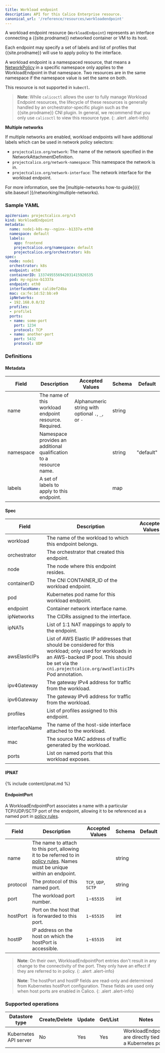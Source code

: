 ```yaml
---
title: Workload endpoint
description: API for this Calico Enterprise resource.
canonical_url: '/reference/resources/workloadendpoint'
---
```


A workload endpoint resource (`WorkloadEndpoint`) represents an interface
connecting a {{site.prodname}} networked container or VM to its host.

Each endpoint may specify a set of labels and list of profiles that {{site.prodname}} will use
to apply policy to the interface.

A workload endpoint is a namespaced resource, that means a
[NetworkPolicy]({{site.baseurl}}/reference/resources/networkpolicy)
in a specific namespace only applies to the WorkloadEndpoint in that namespace.
Two resources are in the same namespace if the namespace value is set the same
on both.

This resource is not supported in `kubectl`.

> **Note**: While `calicoctl` allows the user to fully manage Workload Endpoint resources,
> the lifecycle of these resources is generally handled by an orchestrator-specific
> plugin such as the {{site.prodname}} CNI plugin. In general, we recommend that you only
> use `calicoctl` to view this resource type.
{: .alert .alert-info}

**Multiple networks**

If multiple networks are enabled, workload endpoints will have additional labels which can be used in network policy selectors:

- `projectcalico.org/network`: The name of the network specified in the NetworkAttachmentDefinition.
- `projectcalico.org/network-namespace`: This namespace the network is in.
- `projectcalico.org/network-interface`: The network interface for the workload endpoint.

For more information, see the [multiple-networks how-to guide]({{ site.baseurl }}/networking/multiple-networks).

### Sample YAML

```yaml
apiVersion: projectcalico.org/v3
kind: WorkloadEndpoint
metadata:
  name: node1-k8s-my--nginx--b1337a-eth0
  namespace: default
  labels:
    app: frontend
    projectcalico.org/namespace: default
    projectcalico.org/orchestrator: k8s
spec:
  node: node1
  orchestrator: k8s
  endpoint: eth0
  containerID: 1337495556942031415926535
  pod: my-nginx-b1337a
  endpoint: eth0
  interfaceName: cali0ef24ba
  mac: ca:fe:1d:52:bb:e9
  ipNetworks:
  - 192.168.0.0/32
  profiles:
  - profile1
  ports:
  - name: some-port
    port: 1234
    protocol: TCP
  - name: another-port
    port: 5432
    protocol: UDP
```

### Definitions

#### Metadata

| Field     | Description                                                        | Accepted Values                                          | Schema | Default   |
|-----------|--------------------------------------------------------------------|----------------------------------------------------------|--------|-----------|
| name      | The name of this workload endpoint resource. Required.             |  Alphanumeric string with optional `.`, `_`, or `-`      | string |           |
| namespace | Namespace provides an additional qualification to a resource name. |                                                          | string | "default" |
| labels    | A set of labels to apply to this endpoint.                         |                                                          |   map  |           |

#### Spec

| Field           | Description                                                                                                                                                                                                       | Accepted Values | Schema                                         | Default |
|-----------------|-------------------------------------------------------------------------------------------------------------------------------------------------------------------------------------------------------------------|-----------------|------------------------------------------------|---------|
| workload        | The name of the workload to which this endpoint belongs.                                                                                                                                                          |                 | string                                         |         |
| orchestrator    | The orchestrator that created this endpoint.                                                                                                                                                                      |                 | string                                         |         |
| node            | The node where this endpoint resides.                                                                                                                                                                             |                 | string                                         |         |
| containerID     | The CNI CONTAINER_ID of the workload endpoint.                                                                                                                                                                    |                 | string                                         |         |
| pod             | Kubernetes pod name for this workload endpoint.                                                                                                                                                                   |                 | string                                         |         |
| endpoint        | Container network interface name.                                                                                                                                                                                 |                 | string                                         |         |
| ipNetworks      | The CIDRs assigned to the interface.                                                                                                                                                                              |                 | List of strings                                |         |
| ipNATs          | List of 1:1 NAT mappings to apply to the endpoint.                                                                                                                                                                |                 | List of [IPNATs](#ipnat)                       |         |
| awsElasticIPs   | List of AWS Elastic IP addresses that should be considered for this workload; only used for workloads in an AWS-backed IP pool.  This should be set via the `cni.projectcalico.org/awsElasticIPs` Pod annotation. |                 | List of valid IP addresses                     |         |
| ipv4Gateway     | The gateway IPv4 address for traffic from the workload.                                                                                                                                                           |                 | string                                         |         |
| ipv6Gateway     | The gateway IPv6 address for traffic from the workload.                                                                                                                                                           |                 | string                                         |         |
| profiles        | List of profiles assigned to this endpoint.                                                                                                                                                                       |                 | List of strings                                |         |
| interfaceName   | The name of the host-side interface attached to the workload.                                                                                                                                                     |                 | string                                         |         |
| mac             | The source MAC address of traffic generated by the workload.                                                                                                                                                      |                 | IEEE 802 MAC-48, EUI-48, or EUI-64             |         |
| ports           | List on named ports that this workload exposes.                                                                                                                                                                   |                 | List of [WorkloadEndpointPorts](#endpointport) |         |

#### IPNAT

{% include content/ipnat.md %}

#### EndpointPort

A WorkloadEndpointPort associates a name with a particular TCP/UDP/SCTP port of the endpoint, allowing it to
be referenced as a named port in [policy rules](/reference/resources/networkpolicy#entityrule).

| Field    | Description                                                                                                                                            | Accepted Values      | Schema | Default  |
|----------|--------------------------------------------------------------------------------------------------------------------------------------------------------|----------------------|--------|----------|
| name     | The name to attach to this port, allowing it to be referred to in [policy rules](/reference/resources/networkpolicy#entityrule). Names must be unique within an endpoint. |                      | string |          |
| protocol | The protocol of this named port.                                                                                                                       | `TCP`, `UDP`, `SCTP` | string |          |
| port     | The workload port number.                                                                                                                              | `1`-`65535`          | int    |          |
| hostPort | Port on the host that is forwarded to this port.                                                                                                       | `1`-`65535`          | int    |          |
| hostIP   | IP address on the host on which the hostPort is accessible.                                                                                            | `1`-`65535`          | int    |          |

> **Note**: On their own, WorkloadEndpointPort entries don't result in any change to the connectivity of the port.
> They only have an effect if they are referred to in policy.
{: .alert .alert-info}

> **Note**: The hostPort and hostIP fields are read-only and determined from Kubernetes hostPort configuration.
> These fields are used only when host ports are enabled in Calico.
{: .alert .alert-info}

### Supported operations

| Datastore type        | Create/Delete | Update | Get/List | Notes
|-----------------------|---------------|--------|----------|------
| Kubernetes API server | No            | Yes    | Yes      | WorkloadEndpoints are directly tied to a Kubernetes pod.
